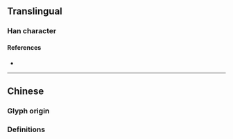 {{also|褻}}
{{character info}}
==Translingual==

===Han character===
{{Han char|rn=8|rad=亠|as=10|sn=12|four=|canj=YQIV|ids=⿳亠执𧘇}}

====References====
* {{Han ref|kx=1116.341|hdz=10290.020|uh=4EB5|ud=20149}}

----

==Chinese==

===Glyph origin===
{{Han simp|褻|f=埶|t=执}}

===Definitions===
{{zh-see|褻}}